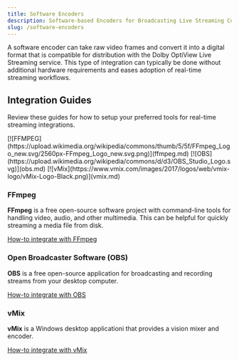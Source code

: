 ```yaml
---
title: Software Encoders
description: Software-based Encoders for Broadcasting Live Streaming Content
slug: /software-encoders
---
```



A software encoder can take raw video frames and convert it into a digital format that is compatible for distribution with the Dolby OptiView Live Streaming service. This type of integration can typically be done without additional hardware requirements and eases adoption of real-time streaming workflows.

## Integration Guides

Review these guides for how to setup your preferred tools for real-time streaming integrations.


<IconGrid>
  <IconGridButton large>
    [![FFMPEG](https://upload.wikimedia.org/wikipedia/commons/thumb/5/5f/FFmpeg_Logo_new.svg/2560px-FFmpeg_Logo_new.svg.png)](ffmpeg.md)
  </IconGridButton>
  <IconGridButton large>[![OBS](https://upload.wikimedia.org/wikipedia/commons/d/d3/OBS_Studio_Logo.svg)](obs.md)</IconGridButton>
  <IconGridButton large>[![vMix](https://www.vmix.com/images/2017/logos/web/vmix-logo/vMix-Logo-Black.png)](vmix.md)</IconGridButton>
</IconGrid>

### FFmpeg

**FFmpeg** is a free open-source software project with command-line tools for handling video, audio, and other multimedia. This can be helpful for quickly streaming a media file from disk.

[How-to integrate with FFmpeg](ffmpeg.md)

### Open Broadcaster Software (OBS)

**OBS** is a free open-source application for broadcasting and recording streams from your desktop computer.

[How-to integrate with OBS](obs.md)

### vMix

**vMix** is a Windows desktop applicationi that provides a vision mixer and encoder.

[How-to integrate with vMix](vmix.md)
